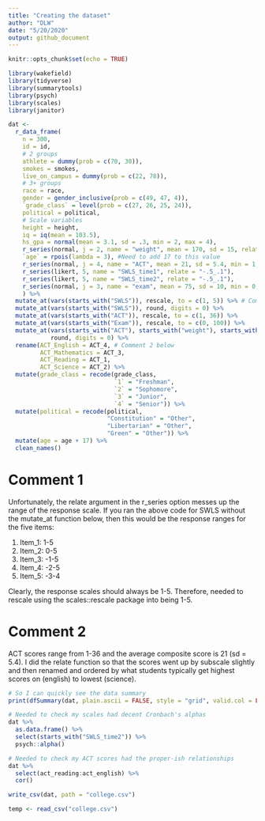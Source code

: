 ```yaml
---
title: "Creating the dataset"
author: "DLW"
date: "5/20/2020"
output: github_document
---
```


```r
knitr::opts_chunk$set(echo = TRUE)

library(wakefield)
library(tidyverse)
library(summarytools)
library(psych)
library(scales)
library(janitor)
```

```r
dat <-
  r_data_frame(
    n = 300,
    id = id,
    # 2 groups
    athlete = dummy(prob = c(70, 30)),
    smokes = smokes,
    live_on_campus = dummy(prob = c(22, 78)),
    # 3+ groups
    race = race, 
    gender = gender_inclusive(prob = c(49, 47, 4)),
    `grade_class` = level(prob = c(27, 26, 25, 24)),
    political = political,
    # Scale variables
    height = height,
    iq = iq(mean = 103.5),
    hs_gpa = normal(mean = 3.1, sd = .3, min = 2, max = 4),
    r_series(normal, j = 2, name = "weight", mean = 170, sd = 15, relate = "+5_5"),
    `age` = rpois(lambda = 3), #Need to add 17 to this value
    r_series(normal, j = 4, name = "ACT", mean = 21, sd = 5.4, min = 1, max = 36, relate = "+.3_6"),
    r_series(likert, 5, name = "SWLS_time1", relate = "-.5_.1"),
    r_series(likert, 5, name = "SWLS_time2", relate = "-.5_.1"),
    r_series(normal, j = 3, name = "exam", mean = 75, sd = 10, min = 0, max = 100, relate = "+5_5")
    ) %>%
  mutate_at(vars(starts_with("SWLS")), rescale, to = c(1, 5)) %>% # Comment 1 below
  mutate_at(vars(starts_with("SWLS")), round, digits = 0) %>% 
  mutate_at(vars(starts_with("ACT")), rescale, to = c(1, 36)) %>% 
  mutate_at(vars(starts_with("Exam")), rescale, to = c(0, 100)) %>% 
  mutate_at(vars(starts_with("ACT"), starts_with("weight"), starts_with("Exam")), 
            round, digits = 0) %>%
  rename(ACT_English = ACT_4, # Comment 2 below
         ACT_Mathematics = ACT_3,
         ACT_Reading = ACT_1,
         ACT_Science = ACT_2) %>% 
  mutate(grade_class = recode(grade_class,
                              `1` = "Freshman",
                              `2` = "Sophomore",
                              `3` = "Junior",
                              `4` = "Senior")) %>%
  mutate(political = recode(political,
                            "Constitution" = "Other",
                            "Libertarian" = "Other",
                            "Green" = "Other")) %>%
  mutate(age = age + 17) %>%
  clean_names()
```

# Comment 1

Unfortunately, the relate argument in the r_series option messes up the range of the response scale. If you ran the above code for SWLS without the mutate_at function below, then this would be the response ranges for the five items:

1. Item_1: 1-5
2. Item_2: 0-5
3. Item_3: -1-5
4. Item_4: -2-5
5. Item_5: -3-4

Clearly, the response scales should always be 1-5. Therefore, needed to rescale using the scales::rescale package into being 1-5. 

# Comment 2

ACT scores range from 1-36 and the average composite score is 21 (sd = 5.4). I did the relate function so that the scores went up by subscale slightly and then renamed and ordered by what students typically get highest scores on (english) to lowest (science). 

```r
# So I can quickly see the data summary
print(dfSummary(dat, plain.ascii = FALSE, style = "grid", valid.col = FALSE), method = 'render')
```

```r
# Needed to check my scales had decent Cronbach's alphas
dat %>%
  as.data.frame() %>%
  select(starts_with("SWLS_time2")) %>%
  psych::alpha()

# Needed to check my ACT scores had the proper-ish relationships
dat %>% 
  select(act_reading:act_english) %>% 
  cor()
```

```r
write_csv(dat, path = "college.csv") 
```


```r
temp <- read_csv("college.csv")
```

